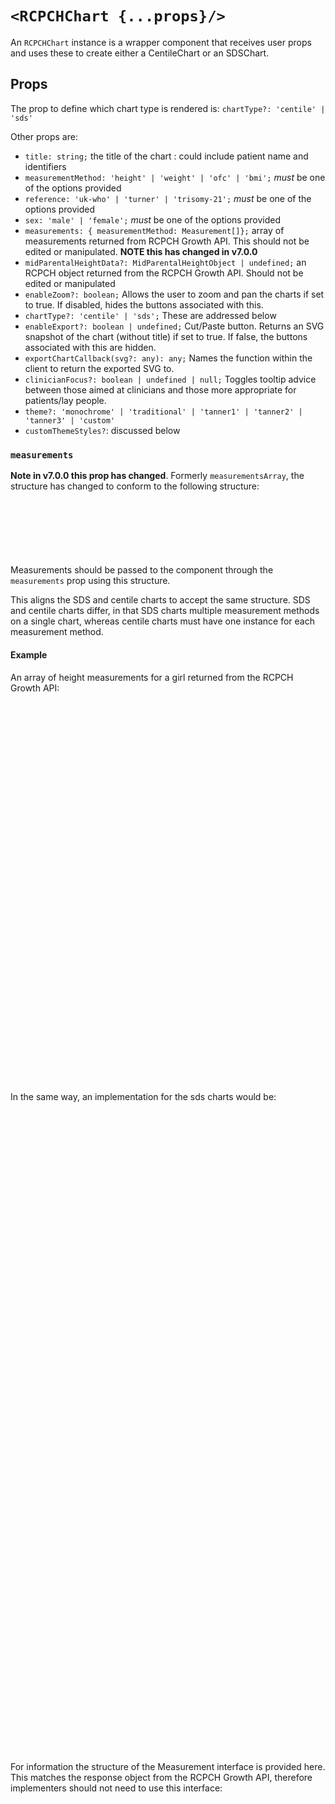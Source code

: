 

<Meta of={RCPCHChartStories} />

# `<RCPCHChart {...props}/>`

An `RCPCHChart` instance is a wrapper component that receives user props and uses these to create either a CentileChart or an SDSChart.

<Canvas of={RCPCHChartStories.UKWHOCentileChart} />

## Props

The prop to define which chart type is rendered is: `chartType?: 'centile' | 'sds'`

Other props are:

-   `title: string;` the title of the chart : could include patient name and identifiers
-   `measurementMethod: 'height' | 'weight' | 'ofc' | 'bmi';` _must_ be one of the options provided
-   `reference: 'uk-who' | 'turner' | 'trisomy-21';` _must_ be one of the options provided
-   `sex: 'male' | 'female';` _must_ be one of the options provided
-   `measurements: { measurementMethod: Measurement[]};` array of measurements returned from RCPCH Growth API. This should not be edited or manipulated. **NOTE this has changed in v7.0.0**
-   `midParentalHeightData?: MidParentalHeightObject | undefined;` an RCPCH object returned from the RCPCH Growth API. Should not be edited or manipulated
-   `enableZoom?: boolean;` Allows the user to zoom and pan the charts if set to true. If disabled, hides the buttons associated with this.
-   `chartType?: 'centile' | 'sds';` These are addressed below
-   `enableExport?: boolean | undefined;` Cut/Paste button. Returns an SVG snapshot of the chart (without title) if set to true. If false, the buttons associated with this are hidden.
-   `exportChartCallback(svg?: any): any;` Names the function within the client to return the exported SVG to.
-   `clinicianFocus?: boolean | undefined | null;` Toggles tooltip advice between those aimed at clinicians and those more appropriate for patients/lay people.
-   `theme?: 'monochrome' | 'traditional' | 'tanner1' | 'tanner2' | 'tanner3' | 'custom'`
-   `customThemeStyles?`: discussed below

### `measurements`

**Note in v7.0.0 this prop has changed**. Formerly `measurementsArray`, the structure has changed to conform to the following structure:

```js
{
    height?: Measurement[]
    weight?: Measurment[]
    bmi?: Measurement[]
    ofc?: Measurement[]
}
```

Measurements should be passed to the component through the `measurements` prop using this structure.

This aligns the SDS and centile charts to accept the same structure. SDS and centile charts differ,
in that SDS charts multiple measurement methods on a single chart, whereas centile charts must have one instance for each measurement method.

#### Example

An array of height measurements for a girl returned from the RCPCH Growth API:

```js
<RCPCHChart
    reference={'uk-who'}
    measurementMethod={'height'}
    sex={'female'}
    title={"Arthur Scargill - 12345678A"}
    measurements={
        height: [
            {
                birth_data: {
                    ...
                },
                bone_age: {
                    ...
                },
                child_observation_value: {
                    ...
                },
                events_data: {
                    ...
                },
                measurement_calculated_values: {
                    ...
                },
                measurement_dates: {
                    ...
                },
                plottable_data: {
                    ...
                }
            },
            ...
        ]
    } // this is the plottable child data
    midParentalHeightData={[]} // this is the optional plottable midparental height data from the RCPCH API
    theme={'traditional'}
    enableZoom
    chartType={'centile'}
    enableExport={false}
    exportChartCallback={()=>{}} // this is a callback for the export chart function if true
    clinicianFocus={false}
/>
```

In the same way, an implementation for the sds charts would be:

```js
<RCPCHChart
    reference={'uk-who'}
    measurementMethod={'height'}
    sex={'female'}
    title={"Arthur Scargill - 12345678A"}
    measurements={
        height: [
            {
                birth_data: {
                    ...
                },
                bone_age: {
                    ...
                },
                child_observation_value: {
                    ...
                },
                events_data: {
                    ...
                },
                measurement_calculated_values: {
                    ...
                },
                measurement_dates: {
                    ...
                },
                plottable_data: {
                    ...
                }
            },
            ...
        ],
        weight: [
            {
                birth_data: {
                    ...
                },
                bone_age: {
                    ...
                },
                child_observation_value: {
                    ...
                },
                events_data: {
                    ...
                },
                measurement_calculated_values: {
                    ...
                },
                measurement_dates: {
                    ...
                },
                plottable_data: {
                    ...
                }
            },
            ...
        ],
        ofc: [],
        bmi: []
    } // this is the plottable child data
    midParentalHeightData={[]} // this is the optional plottable midparental height data from the RCPCH API
    theme={'traditional'}
    enableZoom
    chartType={'sds'}
    enableExport={false}
    exportChartCallback={()=>{}} // this is a callback for the export chart function if true
    clinicianFocus={false}
/>
```

For information the structure of the Measurement interface is provided here. This matches the response object from the RCPCH Growth API, therefore implementers should not need to use this interface:

```js
export interface Measurement {
    birth_data: {
        birth_date: string;
        estimated_date_delivery: string;
        estimated_date_delivery_string: string;
        gestation_weeks: number;
        gestation_days: number;
        sex: 'male' | 'female';
    };
    child_observation_value: {
        measurement_method: 'height' | 'weight' | 'bmi' | 'ofc';
        observation_value: number;
        observation_value_error?: string;
    };
    measurement_dates: {
        chronological_calendar_age: string;
        chronological_decimal_age: number;
        corrected_calendar_age: string;
        corrected_decimal_age: number;
        corrected_gestational_age?: {
            corrected_gestation_weeks?: number;
            corrected_gestation_days?: number;
        };
        comments?:{
            clinician_corrected_decimal_age_comment?: string;
            lay_corrected_decimal_age_comment?: string;
            clinician_chronological_decimal_age_comment: string;
            lay_chronological_decimal_age_comment: string;
        }
        observation_date: string;
        corrected_decimal_age_error?: string;
        chronological_decimal_age_error?: string;
    };
    measurement_calculated_values: {
        chronological_centile: number;
        chronological_centile_band: string;
        chronological_measurement_error?: string;
        chronological_sds: number;
        corrected_centile: number;
        corrected_centile_band: string;
        corrected_measurement_error?: string;
        corrected_percentage_median_bmi?: number
        chronological_percentage_median_bmi?: number
        corrected_sds: number;
    };
    plottable_data: {
        centile_data: {
            chronological_decimal_age_data: {
                age_error?: string;
                age_type: 'chronological_age' | 'corrected_age';
                calendar_age: string;
                centile_band: string;
                clinician_comment: string;
                lay_comment: string;
                observation_error?: string;
                observation_value_error?: string;
                x: number;
                y: number;
                b?: number;
                centile?: number;
                sds?: number;
                bone_age_label?: string;
                events_text?: string[];
                bone_age_type?: string;
                bone_age_sds?: number;
                bone_age_centile?: number;
            };
            corrected_decimal_age_data: {
                age_error?: string;
                age_type: 'chronological_age' | 'corrected_age';
                calendar_age: string;
                centile_band: string;
                clinician_comment: string;
                lay_comment: string;
                observation_error?: string;
                observation_value_error?: string;
                x: number;
                y: number;
                b?: number;
                centile?: number;
                sds?: number;
                bone_age_label?: string;
                events_text?: string[];
                bone_age_type?: string;
                bone_age_sds?: number;
                bone_age_centile?: number;
                corrected_gestational_age?: string;
            };
        };
        sds_data: {
            chronological_decimal_age_data: {
                age_error?: string;
                age_type: 'chronological_age' | 'corrected_age';
                calendar_age: string;
                centile_band: string;
                clinician_comment: string;
                lay_comment: string;
                observation_error?: string;
                observation_value_error?: string;
                x: number;
                y: number;
                b?: number;
                centile: number;
                sds: number;
                bone_age_label?: string;
                events_text?: string[];
                bone_age_sds?: number;
                bone_age_type?: string;
                bone_age_centile?: number;
            };
            corrected_decimal_age_data: {
                age_error?: string;
                age_type: 'chronological_age' | 'corrected_age';
                calendar_age: string;
                centile_band: string;
                clinician_comment: string;
                lay_comment: string;
                observation_error?: string;
                observation_value_error?: string;
                x: number;
                y: number;
                b?: number;
                centile: number;
                sds: number;
                bone_age_label?: string;
                bone_age_type?: string;
                events_text?: string[];
                bone_age_sds?: number;
                bone_age_centile?: number;
                corrected_gestational_age?: string;
            };
        };
    };
    bone_age: {
        bone_age?: number;
        bone_age_type?: string;
        bone_age_centile?: number;
        bone_age_sds?: number;
        bone_age_text?: string;
    };
    events_data: {
        events_text?: string[];
    };
}
```

### Themes vs Styles

Themes are collections of styles. The RCPCH have created some suggested themes:

1. Monochrome (default)
2. Traditional: this uses the preexisting pink and blue colours present on the paper charts
3. Tanner 1: Purple and yellow
4. Tanner 2: Orange and blue
5. Tanner 3: Red and yellow
6. Custom

These themes all have predefined attributes for `fontFamily`, `color`, `size`, `stroke` and `strokeWidth` for different aspects of the charts.
If these attributes are too prescriptive and users would like either to build their own theme,
or override styles within an existing theme, this can be done by passing in custom styles through the `customThemeStyles` prop.

All attributes are optional, therefore only those attributes where changes are requested need be passed in. The keys for the `customThemeStyles` object are as follows:

-   `chartStyle?: ChartStyle;`
-   `axisStyle?: AxisStyle;`
-   `gridlineStyle?: GridlineStyle;`
-   `centileStyle?: CentileStyle;`
-   `sdsStyle?: SDSStyle;`
-   `measurementStyle?: MeasurementStyle;`

The attributes of each of these are below:

#### `ChartStyle`

-   `backgroundColour?: string;` //background colour of chart
-   `titleStyle?: TextStyle `| undefined; // style of text in title: includes fontFamily, fontSize, colour, weight (regular/bold/italic)
-   `subTitleStyle?: TextStyle `| undefined; // style of text in subtitle: includes fontFamily, fontSize, colour, weight (regular/bold/italic)
-   `tooltipBackgroundColour?: string;` //background colour of tooltip
-   `tooltipStroke?: string;` //border colour of tooltip
-   `tooltipTextStyle?: TextStyle `| undefined; // tooltip text: includes fontFamily, fontSize, colour, weight (regular/bold/italic)
-   `termFill?: string;` // background colour of weight term area
-   `termStroke?: string;` // border colour of weight term area
-   `toggleButtonInactiveColour?: string;` // buttons - inactive colour
-   `toggleButtonActiveColour?: string;` // buttons - active colour
-   `toggleButtonTextStyle?: TextStyle | undefined;` // buttons text: includes fontFamily, fontSize, colour, weight (regular/bold/italic)

#### `MeasurementStyle`

-   `measurementFill?: string;` // measurement point fill colour - only apply to SDS charts
-   `highlightedMeasurementFill?: string;` // measurement point fill colour when hightlighted (SDS charts)
-   `eventTextStyle?: TextStyle;` // styles for text of events: includes fontFamily, fontSize, colour, weight (regular/bold/italic)

#### `CentileStyle`

-   `sdsStroke?: string;` // sds line colour
-   `centileStroke?: string;` // centile line colour
-   `delayedPubertyAreaFill?: string;` // delayed puberty area colour
-   `midParentalCentileStroke?: string;` // Midparental height centile line colour
-   `midParentalAreaFill?: string;` // Midparental height area colour

#### `SDSStyle`

-   `heightStroke?: string;` // sds line colour
-   `weightStroke?: string;` // sds line colour
-   `ofcStroke?: string;` // sds line colour
-   `bmiStroke?: string;` // sds line colour

#### `GridlineStyle`

-   `gridlines?: boolean;` // show or hide gridlines
-   `stroke?: string;` // gridline colour
-   `strokeWidth?: number;` // gridline width
-   `dashed?: boolean;` // dashed vs continuous gridlines

#### `AxisStyle`

-   `axisStroke?: string;` // Axis colour
-   `axisLabelTextStyle?: TextStyle | undefined;` // Axis label text: : includes fontFamily, fontSize, colour, weight (regular/bold/italic)
-   `tickLabelTextStyle?: TextStyle | undefined;` // Tick label text : includes fontFamily, fontSize, colour, weight (regular/bold/italic)

#### `TextStyle`

-   `name?: string;`
-   `colour?: string;`
-   `size?: number;`
-   `style?: 'bold' | 'italic' | 'normal';`

For example, if a user wished to override the background colour of the existing 'monochrome' theme:

```js
const customChartStyle: ChartStyle = {
  backgroundColour: "tomato"
}

const customStyles = {
  chartStyle: customChartStyle
}
```

And in the JSX:

```js
<RCPCHChart
    reference={'uk-who'}
    measurementMethod={'height'}
    sex={'female'}
    title={'Arthur Scargill - 12345678A'}
    measurements={[]} // this is the plottable child data
    midParentalHeightData={[]} // this is the optional plottable midparental height data from the RCPCH API
    theme={'monochrome'}
    customThemeStyles={customStyles} <---- override styles here
    enableZoom
    chartType={'centile'}
    enableExport={false}
    exportChartCallback={() => {}} // this is a callback for the export chart function if true
    clinicianFocus={false}
/>
```

yields:

<Canvas of={RCPCHChartStories.TomatoCentileChart} />
